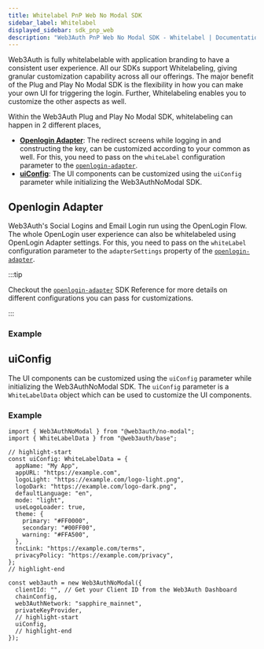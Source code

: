 ```yaml
---
title: Whitelabel PnP Web No Modal SDK
sidebar_label: Whitelabel
displayed_sidebar: sdk_pnp_web
description: "Web3Auth PnP Web No Modal SDK - Whitelabel | Documentation - Web3Auth"
---
```



Web3Auth is fully whitelabelable with application branding to have a consistent user experience. All
our SDKs support Whitelabeling, giving granular customization capability across all our offerings.
The major benefit of the Plug and Play No Modal SDK is the flexibility in how you can make your own
UI for triggering the login. Further, Whitelabeling enables you to customize the other aspects as
well.

<GrowthPlanNote />

Within the Web3Auth Plug and Play No Modal SDK, whitelabeling can happen in 2 different places,

- [**Openlogin Adapter**](#openlogin-adapter): The redirect screens while logging in and
  constructing the key, can be customized according to your common as well. For this, you need to
  pass on the `whiteLabel` configuration parameter to the
  [`openlogin-adapter`](/sdk/pnp/web/adapters/openlogin).
- [**uiConfig**](/sdk/pnp/web/no-modal/initialize#uiconfig): The UI components can be customized
  using the `uiConfig` parameter while initializing the Web3AuthNoModal SDK.

<OpenloginWhiteLabelConfig />

<WhiteLabelShowcase />

## Openlogin Adapter

Web3Auth's Social Logins and Email Login run using the OpenLogin Flow. The whole OpenLogin user
experience can also be whitelabeled using OpenLogin Adapter settings. For this, you need to pass on
the `whiteLabel` configuration parameter to the `adapterSettings` property of the
[`openlogin-adapter`](/sdk/pnp/web/adapters/openlogin).

:::tip

Checkout the [`openlogin-adapter`](/sdk/pnp/web/adapters/openlogin) SDK Reference for more details
on different configurations you can pass for customizations.

:::

### Example

<OpenloginWhiteLabelExample />

## uiConfig

The UI components can be customized using the `uiConfig` parameter while initializing the
Web3AuthNoModal SDK. The `uiConfig` parameter is a `WhiteLabelData` object which can be used to
customize the UI components.

### Example

```tsx
import { Web3AuthNoModal } from "@web3auth/no-modal";
import { WhiteLabelData } from "@web3auth/base";

// highlight-start
const uiConfig: WhiteLabelData = {
  appName: "My App",
  appURL: "https://example.com",
  logoLight: "https://example.com/logo-light.png",
  logoDark: "https://example.com/logo-dark.png",
  defaultLanguage: "en",
  mode: "light",
  useLogoLoader: true,
  theme: {
    primary: "#FF0000",
    secondary: "#00FF00",
    warning: "#FFA500",
  },
  tncLink: "https://example.com/terms",
  privacyPolicy: "https://example.com/privacy",
};
// highlight-end

const web3auth = new Web3AuthNoModal({
  clientId: "", // Get your Client ID from the Web3Auth Dashboard
  chainConfig,
  web3AuthNetwork: "sapphire_mainnet",
  privateKeyProvider,
  // highlight-start
  uiConfig,
  // highlight-end
});
```

